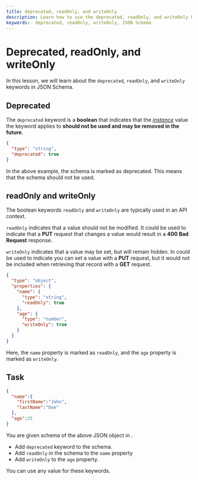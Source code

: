 ```yaml
---
title: deprecated, readOnly, and writeOnly
description: Learn how to use the deprecated, readOnly, and writeOnly keywords in JSON Schema
keywords:  deprecated, readOnly, writeOnly, JSON Schema
---
```


# Deprecated, readOnly, and writeOnly

In this lesson, we will learn about the `deprecated`, `readOnly`, and `writeOnly` keywords in JSON Schema.

## Deprecated

The `deprecated` keyword is a **boolean** that indicates that the [_instance_](https://json-schema.org/learn/glossary#instance) value the keyword applies to **should not be used and may be removed in the future**.

```json
{
  "type": "string",
  "deprecated": true
}
```

In the above example, the schema is marked as deprecated. This means that the schema should not be used.

## readOnly and writeOnly

The boolean keywords `readOnly` and `writeOnly` are typically used in an API context.

`readOnly` indicates that a value should not be modified. It could be used to indicate that a **PUT** request that changes a value would result in a **400 Bad Request** response. 

`writeOnly` indicates that a value may be set, but will remain hidden. In could be used to indicate you can set a value with a **PUT** request, but it would not be included when retrieving that record with a **GET** request.

```json
{
  "type": "object",
  "properties": {
    "name": {
      "type": "string",
      "readOnly": true
    },
    "age": {
      "type": "number",
      "writeOnly": true
    }
  }
}
```

Here, the `name` property is marked as `readOnly`, and the `age` property is marked as `writeOnly`.


## Task 

```json
{
  "name":{
    "firstName":"John",
    "lastName":"Doe"
  },
  "age":25
}

``` 
You are given schema of the above JSON object in <SideEditorLink/>.
- Add `deprecated` keyword to the schema. 
- Add `readOnly` in the schema to the `name` property 
- Add `writeOnly` to the `age` property.
  
You can use any value for these keywords.